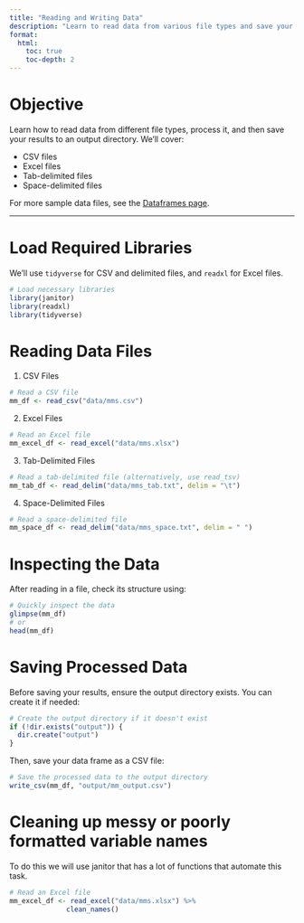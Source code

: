 ```yaml
---
title: "Reading and Writing Data"
description: "Learn to read data from various file types and save your processed data."
format:
  html:
    toc: true
    toc-depth: 2
---
```


# Objective

Learn how to read data from different file types, process it, and then save your results to an output directory. We'll cover:

-   CSV files
-   Excel files
-   Tab-delimited files
-   Space-delimited files

For more sample data files, see the [Dataframes page](99_example_data_files.qmd).

------------------------------------------------------------------------

# Load Required Libraries

We'll use `tidyverse` for CSV and delimited files, and `readxl` for Excel files.

``` r
# Load necessary libraries
library(janitor)
library(readxl)
library(tidyverse)
```

# Reading Data Files
1. CSV Files

``` r
# Read a CSV file
mm_df <- read_csv("data/mms.csv")
```

2. Excel Files
``` r
# Read an Excel file
mm_excel_df <- read_excel("data/mms.xlsx")
```

3. Tab-Delimited Files

``` r
# Read a tab-delimited file (alternatively, use read_tsv)
mm_tab_df <- read_delim("data/mms_tab.txt", delim = "\t")
```

4. Space-Delimited Files

``` r
# Read a space-delimited file
mm_space_df <- read_delim("data/mms_space.txt", delim = " ")
```

# Inspecting the Data
After reading in a file, check its structure using:

``` r
# Quickly inspect the data
glimpse(mm_df)
# or 
head(mm_df)
```

# Saving Processed Data
Before saving your results, ensure the output directory exists. You can create it if needed:

``` r
# Create the output directory if it doesn't exist
if (!dir.exists("output")) {
  dir.create("output")
}
```

Then, save your data frame as a CSV file:

``` r 
# Save the processed data to the output directory
write_csv(mm_df, "output/mm_output.csv")
```

# Cleaning up messy or poorly formatted variable names

To do this we will use janitor that has a lot of functions that automate this task.

``` r
# Read an Excel file
mm_excel_df <- read_excel("data/mms.xlsx") %>%    
              clean_names()       
```
